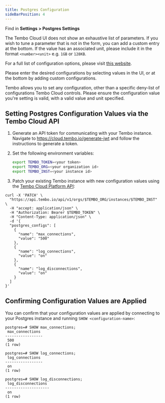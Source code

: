 ```yaml
---
title: Postgres Configuration
sideBarPosition: 4
---
```



Find in **Settings > Postgres Settings**

The Tembo Cloud UI does not show an exhaustive list of parameters. If you wish to tune a parameter that is not in the form, you can add a custom entry at the bottom. If the value has an associated unit, please include it in the format `<number><unit>` e.g. `1GB` or `128KB`.

For a full list of configuration options, please visit [this website](https://postgresqlco.nf/doc/en/param/).

Please enter the desired configurations by selecting values in the UI, or at the bottom by adding custom configurations.

<Callout variant='tip'>
	Tembo allows you to set any configuration, other than a specific deny-list of configurations Tembo Cloud controls. Please ensure the configuration value you're setting is valid, with a valid value and unit specified.
</Callout>

## Setting Postgres Configuration Values via the Tembo Cloud API

1. Generate an API token for communicating with your Tembo instance. Navigate to https://cloud.tembo.io/generate-jwt and follow the instructions to generate a token.

2. Set the following environment variables:

    ```sh
    export TEMBO_TOKEN=<your token>
    export TEMBO_ORG=<your organization id>
    export TEMBO_INST=<your instance id>
    ```

3. Patch your existing Tembo instance with new configuration values using the [Tembo Cloud Platform API](https://api.tembo.io/redoc):

```shell
curl -X 'PATCH' \
  "https://api.tembo.io/api/v1/orgs/$TEMBO_ORG/instances/$TEMBO_INST" \
  -H "accept: application/json" \
  -H "Authorization: Bearer $TEMBO_TOKEN" \
  -H "Content-Type: application/json" \
  -d '{
  "postgres_configs": [
    {
      "name": "max_connections",
      "value": "500"
    },
    {
      "name": "log_connections",
      "value": "on"
    },
    {
      "name": "log_disconnections",
      "value": "on"
    }
  ]
}'
```

## Confirming Configuration Values are Applied

You can confirm that your configuration values are applied by connecting to your Postgres instance and running `SHOW <configuration-name>`:

```shell
postgres=# SHOW max_connections;
 max_connections
-----------------
 500
(1 row)

postgres=# SHOW log_connections;
 log_connections
-----------------
 on
(1 row)

postgres=# SHOW log_disconnections;
 log_disconnections
--------------------
 on
(1 row)
```

